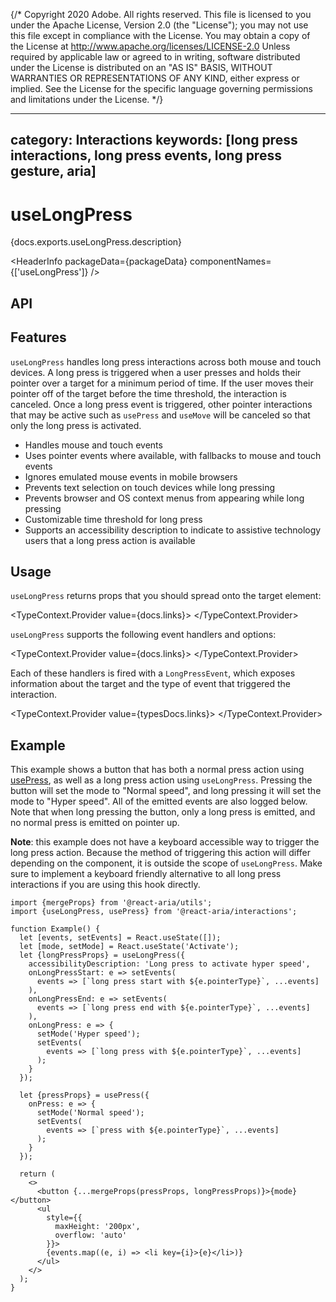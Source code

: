 {/* Copyright 2020 Adobe. All rights reserved.
This file is licensed to you under the Apache License, Version 2.0 (the "License");
you may not use this file except in compliance with the License. You may obtain a copy
of the License at http://www.apache.org/licenses/LICENSE-2.0
Unless required by applicable law or agreed to in writing, software distributed under
the License is distributed on an "AS IS" BASIS, WITHOUT WARRANTIES OR REPRESENTATIONS
OF ANY KIND, either express or implied. See the License for the specific language
governing permissions and limitations under the License. */}



---
category: Interactions
keywords: [long press interactions, long press events, long press gesture, aria]
---

# useLongPress

<PageDescription>{docs.exports.useLongPress.description}</PageDescription>

<HeaderInfo
  packageData={packageData}
  componentNames={['useLongPress']} />

## API

<FunctionAPI function={docs.exports.useLongPress} links={docs.links} />

## Features

`useLongPress` handles long press interactions across both mouse and touch devices. A long press is triggered when a user presses
and holds their pointer over a target for a minimum period of time. If the user moves their pointer off of the target before the
time threshold, the interaction is canceled. Once a long press event is triggered, other pointer interactions that may be active
such as `usePress` and `useMove` will be canceled so that only the long press is activated.

* Handles mouse and touch events
* Uses pointer events where available, with fallbacks to mouse and touch events
* Ignores emulated mouse events in mobile browsers
* Prevents text selection on touch devices while long pressing
* Prevents browser and OS context menus from appearing while long pressing
* Customizable time threshold for long press
* Supports an accessibility description to indicate to assistive technology users that a long press action is available

## Usage

`useLongPress` returns props that you should spread onto the target element:

<TypeContext.Provider value={docs.links}>
  <InterfaceType properties={docs.links[docs.exports.useLongPress.return.id].properties} />
</TypeContext.Provider>

`useLongPress` supports the following event handlers and options:

<TypeContext.Provider value={docs.links}>
  <InterfaceType properties={docs.links[docs.exports.useLongPress.parameters[0].value.id].properties} />
</TypeContext.Provider>

Each of these handlers is fired with a `LongPressEvent`, which exposes information about the target and the
type of event that triggered the interaction.

<TypeContext.Provider value={typesDocs.links}>
  <InterfaceType properties={typesDocs.exports.LongPressEvent.properties} />
</TypeContext.Provider>

## Example

This example shows a button that has both a normal press action using [usePress](usePress.html), as well as a long
press action using `useLongPress`. Pressing the button will set the mode to "Normal speed", and long pressing it will
set the mode to "Hyper speed". All of the emitted events are also logged below. Note that when long pressing the button,
only a long press is emitted, and no normal press is emitted on pointer up.

**Note**: this example does not have a keyboard accessible way to trigger the long press action. Because the method of triggering
this action will differ depending on the component, it is outside the scope of `useLongPress`. Make sure to implement a keyboard
friendly alternative to all long press interactions if you are using this hook directly.

```tsx example
import {mergeProps} from '@react-aria/utils';
import {useLongPress, usePress} from '@react-aria/interactions';

function Example() {
  let [events, setEvents] = React.useState([]);
  let [mode, setMode] = React.useState('Activate');
  let {longPressProps} = useLongPress({
    accessibilityDescription: 'Long press to activate hyper speed',
    onLongPressStart: e => setEvents(
      events => [`long press start with ${e.pointerType}`, ...events]
    ),
    onLongPressEnd: e => setEvents(
      events => [`long press end with ${e.pointerType}`, ...events]
    ),
    onLongPress: e => {
      setMode('Hyper speed');
      setEvents(
        events => [`long press with ${e.pointerType}`, ...events]
      );
    }
  });

  let {pressProps} = usePress({
    onPress: e => {
      setMode('Normal speed');
      setEvents(
        events => [`press with ${e.pointerType}`, ...events]
      );
    }
  });

  return (
    <>
      <button {...mergeProps(pressProps, longPressProps)}>{mode}</button>
      <ul
        style={{
          maxHeight: '200px',
          overflow: 'auto'
        }}>
        {events.map((e, i) => <li key={i}>{e}</li>)}
      </ul>
    </>
  );
}
```
